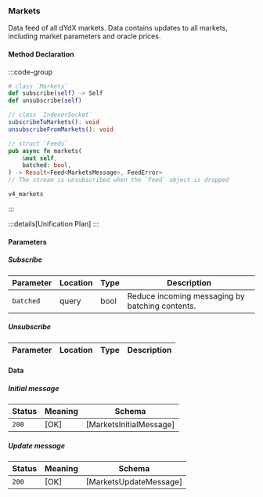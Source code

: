 ### Markets

Data feed of all dYdX markets. Data contains updates to all markets, including market parameters and oracle prices.

#### Method Declaration

:::code-group

```python [Python]
# class `Markets`
def subscribe(self) -> Self
def unsubscribe(self)
```

```typescript [TypeScript]
// class `IndexerSocket`
subscribeToMarkets(): void
unsubscribeFromMarkets(): void
```

```rust [Rust]
// struct `Feeds`
pub async fn markets(
    &mut self,
    batched: bool,
) -> Result<Feed<MarketsMessage>, FeedError>
// The stream is unsubscribed when the `Feed` object is dropped
```

```url [Channel]
v4_markets
```

:::

:::details[Unification Plan]
:::

#### Parameters

##### Subscribe

| Parameter           | Location | Type               | Description                                                           |
| ------------------- | -------- | ------------------ | --------------------------------------------------------------------- |
| `batched`           | query    | bool               | Reduce incoming messaging by batching contents. |

##### Unsubscribe

| Parameter           | Location | Type               | Description                                                           |
| ------------------- | -------- | ------------------ | --------------------------------------------------------------------- |

#### Data

##### Initial message

| Status | Meaning     | Schema                          |
| ------ | ----------- | ------------------------------- |
| `200`  | [OK]        | [MarketsInitialMessage]         |

##### Update message

| Status | Meaning     | Schema                          |
| ------ | ----------- | ------------------------------- |
| `200`  | [OK]        | [MarketsUpdateMessage]          |
